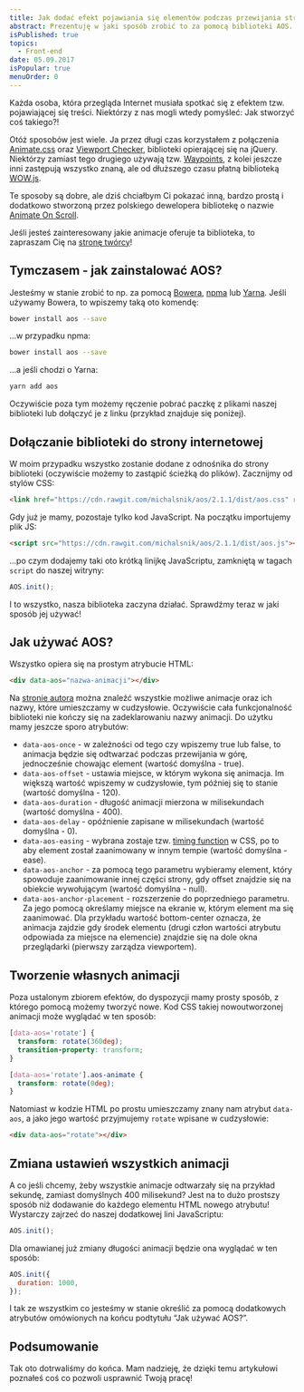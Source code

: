 ```yaml
---
title: Jak dodać efekt pojawiania się elementów podczas przewijania strony internetowej?
abstract: Prezentuję w jaki sposób zrobić to za pomocą biblioteki AOS. Dowiesz się, jak dołączyć ją do strony internetowej, a później używać!
isPublished: true
topics:
  - Front-end
date: 05.09.2017
isPopular: true
menuOrder: 0
---
```


Każda osoba, która przegląda Internet musiała spotkać się z efektem tzw. pojawiającej się treści. Niektórzy z nas mogli wtedy pomyśleć: Jak stworzyć coś takiego?!

Otóż sposobów jest wiele. Ja przez długi czas korzystałem z połączenia [Animate.css](https://daneden.github.io/animate.css/) oraz [Viewport Checker](https://github.com/dirkgroenen/jQuery-viewport-checker), biblioteki opierającej się na jQuery. Niektórzy zamiast tego drugiego używają tzw. [Waypoints](http://imakewebthings.com/waypoints/), z kolei jeszcze inni zastępują wszystko znaną, ale od dłuższego czasu płatną biblioteką [WOW.js](http://mynameismatthieu.com/WOW/).

Te sposoby są dobre, ale dziś chciałbym Ci pokazać inną, bardzo prostą i dodatkowo stworzoną przez polskiego dewelopera bibliotekę o nazwie [Animate On Scroll](https://michalsnik.github.io/aos/).

Jeśli jesteś zainteresowany jakie animacje oferuje ta biblioteka, to zapraszam Cię na [stronę twórcy](https://michalsnik.github.io/aos/)!

## Tymczasem - jak zainstalować AOS?

Jesteśmy w stanie zrobić to np. za pomocą [Bowera](https://bower.io), [npma](https://www.npmjs.com) lub [Yarna](https://yarnpkg.com/en/). Jeśli używamy Bowera, to wpiszemy taką oto komendę:

```bash
bower install aos --save
```

…w przypadku npma:

```bash
bower install aos --save
```

…a jeśli chodzi o Yarna:

```bash
yarn add aos
```

Oczywiście poza tym możemy ręczenie pobrać paczkę z plikami naszej biblioteki lub dołączyć je z linku (przykład znajduje się poniżej).

## Dołączanie biblioteki do strony internetowej

W moim przypadku wszystko zostanie dodane z odnośnika do strony biblioteki (oczywiście możemy to zastąpić ścieżką do plików). Zacznijmy od stylów CSS:

```html
<link href="https://cdn.rawgit.com/michalsnik/aos/2.1.1/dist/aos.css" rel="stylesheet" />
```

Gdy już je mamy, pozostaje tylko kod JavaScript. Na początku importujemy plik JS:

```html
<script src="https://cdn.rawgit.com/michalsnik/aos/2.1.1/dist/aos.js"></script>
```

…po czym dodajemy taki oto krótką linijkę JavaScriptu, zamkniętą w tagach `script` do naszej witryny:

```js
AOS.init();
```

I to wszystko, nasza biblioteka zaczyna działać. Sprawdźmy teraz w jaki sposób jej używać!

## Jak używać AOS?

Wszystko opiera się na prostym atrybucie HTML:

```html
<div data-aos="nazwa-animacji"></div>
```

Na [stronie autora](https://michalsnik.github.io/aos/) można znaleźć wszystkie możliwe animacje oraz ich nazwy, które umieszczamy w cudzysłowie. Oczywiście cała funkcjonalność biblioteki nie kończy się na zadeklarowaniu nazwy animacji. Do użytku mamy jeszcze sporo atrybutów:

- `data-aos-once` - w zależności od tego czy wpiszemy true lub false, to animacja będzie się odtwarzać podczas przewijania w górę, jednocześnie chowając element (wartość domyślna - true).
- `data-aos-offset` - ustawia miejsce, w którym wykona się animacja. Im większą wartość wpiszemy w cudzysłowie, tym później się to stanie (wartość domyślna - 120).
- `data-aos-duration` - długość animacji mierzona w milisekundach (wartość domyślna - 400).
- `data-aos-delay` - opóźnienie zapisane w milisekundach (wartość domyślna - 0).
- `data-aos-easing` - wybrana zostaje tzw. [timing function](https://developer.mozilla.org/en/docs/Web/CSS/transition-timing-function) w CSS, po to aby element został zaanimowany w innym tempie (wartość domyślna - ease).
- `data-aos-anchor` - za pomocą tego parametru wybieramy element, który spowoduje zaanimowanie innej części strony, gdy offset znajdzie się na obiekcie wywołującym (wartość domyślna - null).
- `data-aos-anchor-placement` - rozszerzenie do poprzedniego parametru. Za jego pomocą określamy miejsce na ekranie w, którym element ma się zaanimować. Dla przykładu wartość bottom-center oznacza, że animacja zajdzie gdy środek elementu (drugi człon wartości atrybutu odpowiada za miejsce na elemencie) znajdzie się na dole okna przeglądarki (pierwszy zarządza viewportem).

## Tworzenie własnych animacji

Poza ustalonym zbiorem efektów, do dyspozycji mamy prosty sposób, z którego pomocą możemy tworzyć nowe. Kod CSS takiej nowoutworzonej animacji może wyglądać w ten sposób:

```css
[data-aos='rotate'] {
  transform: rotate(360deg);
  transition-property: transform;
}

[data-aos='rotate'].aos-animate {
  transform: rotate(0deg);
}
```

Natomiast w kodzie HTML po prostu umieszczamy znany nam atrybut `data-aos`, a jako jego wartość przyjmujemy `rotate` wpisane w cudzysłowie:

```html
<div data-aos="rotate"></div>
```

## Zmiana ustawień wszystkich animacji

A co jeśli chcemy, żeby wszystkie animacje odtwarzały się na przykład sekundę, zamiast domyślnych 400 milisekund? Jest na to dużo prostszy sposób niż dodawanie do każdego elementu HTML nowego atrybutu! Wystarczy zajrzeć do naszej dodatkowej lini JavaScriptu:

```js
AOS.init();
```

Dla omawianej już zmiany długości animacji będzie ona wyglądać w ten sposób:

```js
AOS.init({
  duration: 1000,
});
```

I tak ze wszystkim co jesteśmy w stanie określić za pomocą dodatkowych atrybutów omówionych na końcu podtytułu “Jak używać AOS?”.

## Podsumowanie

Tak oto dotrwaliśmy do końca. Mam nadzieję, że dzięki temu artykułowi poznałeś coś co pozwoli usprawnić Twoją pracę!
